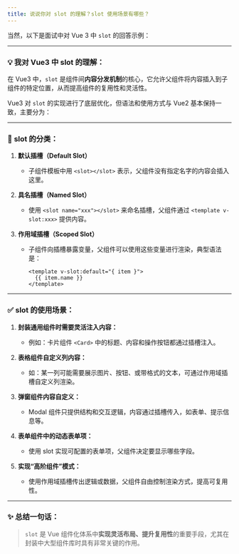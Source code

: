 ```yaml
---
title: 说说你对 slot 的理解？slot 使用场景有哪些？
---
```


当然，以下是面试中对 Vue 3 中 `slot` 的回答示例：

---

### 💡 **我对 Vue3 中 slot 的理解：**

在 Vue3 中，`slot` 是组件间**内容分发机制**的核心，它允许父组件将内容插入到子组件的特定位置，从而提高组件的复用性和灵活性。

Vue3 对 `slot` 的实现进行了底层优化，但语法和使用方式与 Vue2 基本保持一致，主要分为：

---

### 🧱 **slot 的分类：**

1. **默认插槽（Default Slot）**

   * 子组件模板中用 `<slot></slot>` 表示，父组件没有指定名字的内容会插入这里。
2. **具名插槽（Named Slot）**

   * 使用 `<slot name="xxx"></slot>` 来命名插槽，父组件通过 `<template v-slot:xxx>` 提供内容。
3. **作用域插槽（Scoped Slot）**

   * 子组件向插槽暴露变量，父组件可以使用这些变量进行渲染，典型语法是：

     ```vue
     <template v-slot:default="{ item }">
       {{ item.name }}
     </template>
     ```

---

### ✅ **slot 的使用场景：**

1. **封装通用组件时需要灵活注入内容：**

   * 例如：卡片组件 `<Card>` 中的标题、内容和操作按钮都通过插槽注入。

2. **表格组件自定义列内容：**

   * 如：某一列可能需要展示图片、按钮、或带格式的文本，可通过作用域插槽自定义列渲染。

3. **弹窗组件内容自定义：**

   * Modal 组件只提供结构和交互逻辑，内容通过插槽传入，如表单、提示信息等。

4. **表单组件中的动态表单项：**

   * 使用 slot 实现可配置的表单项，父组件决定要显示哪些字段。

5. **实现“高阶组件”模式：**

   * 使用作用域插槽传出逻辑或数据，父组件自由控制渲染方式，提高可复用性。

---

### ✨ 总结一句话：

> `slot` 是 Vue 组件化体系中**实现灵活布局、提升复用性**的重要手段，尤其在封装中大型组件库时具有非常关键的作用。

